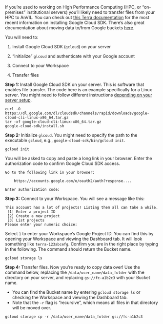 If you're used to working on High Performance Computing (HPC, or "on-premises" institutional servers) you'll likely need to transfer files from your HPC to AnVIL. You can check out [this Terra documentation](https://support.terra.bio/hc/en-us/articles/10206456029083-How-to-install-gcloud-on-a-local-machine) for the most recent information on installing Google Cloud SDK. There's also great documentation about moving data to/from Google buckets [here](https://support.terra.bio/hc/en-us/articles/4409101169051-How-to-move-data-to-from-a-Google-bucket).

You will need to:

1. Install Google Cloud SDK (`gcloud`) on your server

2. "Initialize" `glcoud` and authenticate with your Google account

3. Connect to your Workspace

4. Transfer files

**Step 1:** Install Google Cloud SDK on your server. This is software that enables file transfer. The code here is an example specifically for a Linux server. You might need to follow different instructions [depending on your server setup](https://cloud.google.com/sdk/docs/install).

```
curl -O https://dl.google.com/dl/cloudsdk/channels/rapid/downloads/google-cloud-cli-linux-x86_64.tar.gz
tar -xf google-cloud-cli-linux-x86_64.tar.gz
google-cloud-sdk/install.sh
```

**Step 2:** Initialize `glcoud`. You might need to specify the path to the executable `gcloud`, e.g., `google-cloud-sdk/bin/gcloud init`.

```
gcloud init
```

You will be asked to copy and paste a long link in your browser. Enter the authorization code to confirm Google Cloud SDK access.

```
Go to the following link in your browser:

    https://accounts.google.com/o/oauth2/auth?response....
    
Enter authorization code:
```

**Step 3:** Connect to your Workspace. You will see a message like this:

```
This account has a lot of projects! Listing them all can take a while.
 [1] Enter a project ID
 [2] Create a new project
 [3] List projects
Please enter your numeric choice:
```

Select `1` to enter your Workspace's Google Project ID. You can find this by opening your Workspace and viewing the Dashboard tab. It will look something like `terra-123abcefg`. Confirm you are in the right place by typing in the following. The command should return the Bucket name.

```
gcloud storage ls
```

**Step 4:** Transfer files. Now you're ready to copy data over! Use the command below, replacing the `/data/user_name/data_folder` with the directory on your server, and replacing `gs://fc-a1b2c3` with your Bucket name. 

- You can find the Bucket name by entering `gcloud storage ls` or checking the Workspace and viewing the Dashboard tab.
- Note that the `-r` flag is "recursive", which means all files in that directory will be moved over. 

```
gcloud storage cp -r /data/user_name/data_folder gs://fc-a1b2c3
```
